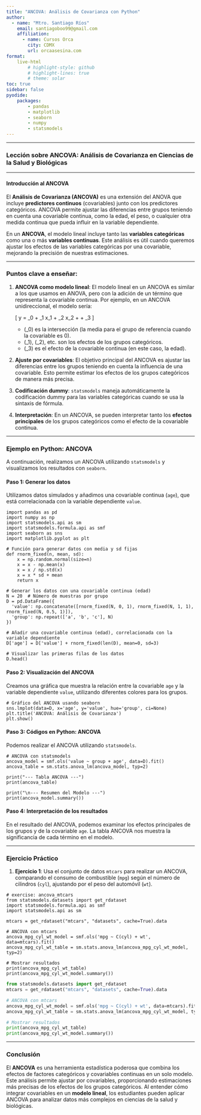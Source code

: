```yaml
---
title: "ANCOVA: Análisis de Covarianza con Python"
author:
  - name: "Mtro. Santiago Ríos"
    email: santiagoboo99@gmail.com
    affiliation: 
      - name: Cursos Orca
        city: CDMX
        url: orcaasesina.com
format: 
    live-html
        # highlight-style: github
        # highlight-lines: true
        # theme: solar
toc: true
sidebar: false
pyodide: 
    packages: 
        - pandas
        - matplotlib
        - seaborn
        - numpy
        - statsmodels
---
```

---

### Lección sobre ANCOVA: Análisis de Covarianza en Ciencias de la Salud y Biológicas

---

#### **Introducción al ANCOVA**

El **Análisis de Covarianza (ANCOVA)** es una extensión del ANOVA que incluye **predictores continuos** (covariables) junto con los predictores categóricos. ANCOVA permite ajustar las diferencias entre grupos teniendo en cuenta una covariable continua, como la edad, el peso, o cualquier otra medida continua que pueda influir en la variable dependiente.

En un **ANCOVA**, el modelo lineal incluye tanto las **variables categóricas** como una o más **variables continuas**. Este análisis es útil cuando queremos ajustar los efectos de las variables categóricas por una covariable, mejorando la precisión de nuestras estimaciones.

---

### **Puntos clave a enseñar:**

1.  **ANCOVA como modelo lineal**: El modelo lineal en un ANCOVA es similar a los que usamos en ANOVA, pero con la adición de un término que representa la covariable continua. Por ejemplo, en un ANCOVA unidireccional, el modelo sería:

    \[ y = \beta_0 + \beta_1 x_1 + \beta_2 x_2 + \dots + \beta_3 \cdot \text{age} \]

    -   \(\beta_0\) es la intersección (la media para el grupo de referencia cuando la covariable es 0).
    -   \(\beta_1\), \(\beta_2\), etc. son los efectos de los grupos categóricos.
    -   \(\beta_3\) es el efecto de la covariable continua (en este caso, la edad).

2.  **Ajuste por covariables**: El objetivo principal del ANCOVA es ajustar las diferencias entre los grupos teniendo en cuenta la influencia de una covariable. Esto permite estimar los efectos de los grupos categóricos de manera más precisa.

3.  **Codificación dummy**: `statsmodels` maneja automáticamente la codificación dummy para las variables categóricas cuando se usa la sintaxis de fórmula.

4.  **Interpretación**: En un ANCOVA, se pueden interpretar tanto los **efectos principales** de los grupos categóricos como el efecto de la covariable continua.

---

### **Ejemplo en Python: ANCOVA**

A continuación, realizamos un ANCOVA utilizando `statsmodels` y visualizamos los resultados con `seaborn`.

#### **Paso 1: Generar los datos**

Utilizamos datos simulados y añadimos una covariable continua (`age`), que está correlacionada con la variable dependiente `value`.

```pyodide
import pandas as pd
import numpy as np
import statsmodels.api as sm
import statsmodels.formula.api as smf
import seaborn as sns
import matplotlib.pyplot as plt

# Función para generar datos con media y sd fijas
def rnorm_fixed(n, mean, sd):
    x = np.random.normal(size=n)
    x = x - np.mean(x)
    x = x / np.std(x)
    x = x * sd + mean
    return x

# Generar los datos con una covariable continua (edad)
N = 20  # Número de muestras por grupo
D = pd.DataFrame({
  'value': np.concatenate([rnorm_fixed(N, 0, 1), rnorm_fixed(N, 1, 1), rnorm_fixed(N, 0.5, 1)]),
  'group': np.repeat(['a', 'b', 'c'], N)
})

# Añadir una covariable continua (edad), correlacionada con la variable dependiente
D['age'] = D['value'] + rnorm_fixed(len(D), mean=0, sd=3)

# Visualizar las primeras filas de los datos
D.head()
```

#### **Paso 2: Visualización del ANCOVA**

Creamos una gráfica que muestra la relación entre la covariable `age` y la variable dependiente `value`, utilizando diferentes colores para los grupos.

```pyodide

# Gráfico del ANCOVA usando seaborn
sns.lmplot(data=D, x='age', y='value', hue='group', ci=None)
plt.title('ANCOVA: Análisis de Covarianza')
plt.show()
```

#### **Paso 3: Códigos en Python: ANCOVA**

Podemos realizar el ANCOVA utilizando `statsmodels`.

```pyodide

# ANCOVA con statsmodels
ancova_model = smf.ols('value ~ group + age', data=D).fit()
ancova_table = sm.stats.anova_lm(ancova_model, typ=2)

print("--- Tabla ANCOVA ---")
print(ancova_table)

print("\n--- Resumen del Modelo ---")
print(ancova_model.summary())
```

#### **Paso 4: Interpretación de los resultados**

En el resultado del ANCOVA, podemos examinar los efectos principales de los grupos y de la covariable `age`. La tabla ANCOVA nos muestra la significancia de cada término en el modelo.

---

### **Ejercicio Práctico**

1.  **Ejercicio 1**: Usa el conjunto de datos `mtcars` para realizar un ANCOVA, comparando el consumo de combustible (`mpg`) según el número de cilindros (`cyl`), ajustando por el peso del automóvil (`wt`).

```pyodide
# exercise: ancova_mtcars
from statsmodels.datasets import get_rdataset
import statsmodels.formula.api as smf
import statsmodels.api as sm

mtcars = get_rdataset("mtcars", "datasets", cache=True).data

# ANCOVA con mtcars
ancova_mpg_cyl_wt_model = smf.ols('mpg ~ C(cyl) + wt', data=mtcars).fit()
ancova_mpg_cyl_wt_table = sm.stats.anova_lm(ancova_mpg_cyl_wt_model, typ=2)

# Mostrar resultados
print(ancova_mpg_cyl_wt_table)
print(ancova_mpg_cyl_wt_model.summary())
```

::: {.callout-important collapse="true" title="Respuesta"}
```python
from statsmodels.datasets import get_rdataset
mtcars = get_rdataset("mtcars", "datasets", cache=True).data

# ANCOVA con mtcars
ancova_mpg_cyl_wt_model = smf.ols('mpg ~ C(cyl) + wt', data=mtcars).fit()
ancova_mpg_cyl_wt_table = sm.stats.anova_lm(ancova_mpg_cyl_wt_model, typ=2)

# Mostrar resultados
print(ancova_mpg_cyl_wt_table)
print(ancova_mpg_cyl_wt_model.summary())
```
:::

---

### **Conclusión**

El **ANCOVA** es una herramienta estadística poderosa que combina los efectos de factores categóricos y covariables continuas en un solo modelo. Este análisis permite ajustar por covariables, proporcionando estimaciones más precisas de los efectos de los grupos categóricos. Al entender cómo integrar covariables en un **modelo lineal**, los estudiantes pueden aplicar ANCOVA para analizar datos más complejos en ciencias de la salud y biológicas.
